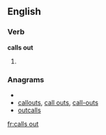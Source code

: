 ==English==

===Verb===
'''calls out'''

# {{third-person singular of|[[call out]]}}

===Anagrams===
* {{alphagram|acllostu}}
* [[callouts#English|callouts]], [[call outs#English|call outs]], [[call-outs#English|call-outs]]
* [[outcalls#English|outcalls]]

[[fr:calls out]]